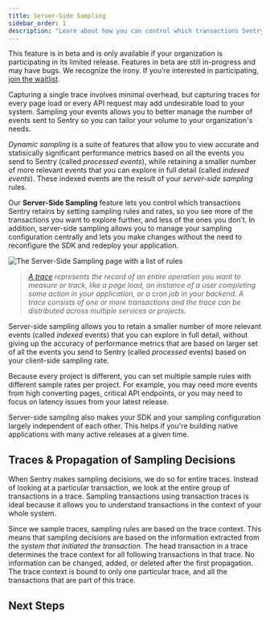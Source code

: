```yaml
---
title: Server-Side Sampling
sidebar_order: 1
description: "Learn about how you can control which transactions Sentry retains using server-side sampling."
---
```


<Note>

This feature is in beta and is only available if your organization is participating in its limited release. Features in beta are still in-progress and may have bugs. We recognize the irony. If you’re interested in participating, [join the waitlist](https://sentry.io/for/performance/#updates-signup).

</Note>

Capturing a single trace involves minimal overhead, but capturing traces for every page load or every API request may add undesirable load to your system. Sampling your events allows you to better manage the number of events sent to Sentry so you can tailor your volume to your organization's needs.

_Dynamic sampling_ is a suite of features that allow you to view accurate and statisically significant performance metrics based on all the events you send to Sentry (called _processed events_), while retaining a smaller number of more relevant events that you can explore in full detail (called _indexed events_). These indexed events are the result of your _server-side sampling_ rules.

Our **Server-Side Sampling** feature lets you control which transactions Sentry retains by setting sampling rules and rates, so you see more of the transactions you want to explore further, and less of the ones you don’t. In addition, server-side sampling allows you to manage your sampling configuration centrally and lets you make changes without the need to reconfigure the SDK and redeploy your application.

![The Server-Side Sampling page with a list of rules](server-side-sampling.png)

> _[A trace](/product/sentry-basics/tracing/distributed-tracing/) represents the record of an entire operation you want to measure or track, like a page load, an instance of a user completing some action in your application, or a cron job in your backend. A trace consists of one or more transactions and the trace can be distributed across multiple services or projects._

Server-side sampling allows you to retain a smaller number of more relevant events (called _indexed_ events) that you can explore in full detail, without giving up the accuracy of performance metrics that are based on larger set of all the events you send to Sentry (called _processed_ events) based on your client-side sampling rate.

Because every project is different, you can set multiple sample rules with different sample rates per project. For example, you may need more events from high converting pages, critical API endpoints, or you may need to focus on latency issues from your latest release.

Server-side sampling also makes your SDK and your sampling configuration largely independent of each other. This helps if you're building native applications with many active releases at a given time.

## Traces & Propagation of Sampling Decisions

When Sentry makes sampling decisions, we do so for entire traces. Instead of looking at a particular transaction, we look at the entire group of transactions in a trace. Sampling transactions using transaction traces is ideal because it allows you to understand transactions in the context of your whole system.

Since we sample traces, sampling rules are based on the trace context. This means that sampling decisions are based on the information extracted from the _system that initiated the transaction_. The head transaction in a trace determines the trace context for all following transactions in that trace. No information can be changed, added, or deleted after the first propagation. The trace context is bound to only one particular trace, and all the transactions that are part of this trace.

## Next Steps

<PageGrid />
